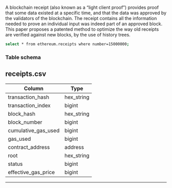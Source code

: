 
A blockchain receipt (also known as a “light client proof”) provides proof that
some data existed at a specific time, and that the data was approved by the
validators of the blockchain. The receipt contains all the information needed to
prove an individual input was indeed part of an approved block. This paper
proposes a patented method to optimize the way old receipts are verified against
new blocks, by the use of history trees.

```bash psql
select * from ethereum.receipts where number=15000000;
```

### Table schema

## receipts.csv

Column                       |    Type     |
-----------------------------|-------------|
transaction_hash             | hex_string  |
transaction_index            | bigint      |
block_hash                   | hex_string  |
block_number                 | bigint      |
cumulative_gas_used          | bigint      |
gas_used                     | bigint      |
contract_address             | address     |
root                         | hex_string  |
status                       | bigint      |
effective_gas_price          | bigint      |

---






